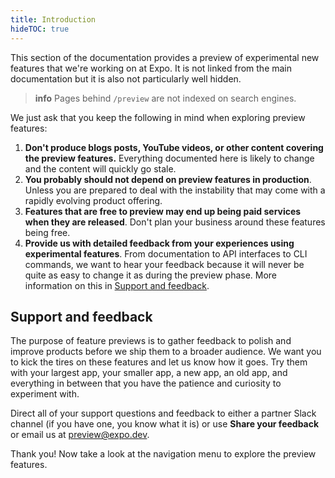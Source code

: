 ```yaml
---
title: Introduction
hideTOC: true
---
```


This section of the documentation provides a preview of experimental new features that we're working on at Expo. It is not linked from the main documentation but it is also not particularly well hidden.

> **info** Pages behind `/preview` are not indexed on search engines.

We just ask that you keep the following in mind when exploring preview features:

1. **Don't produce blogs posts, YouTube videos, or other content covering the preview features.** Everything documented here is likely to change and the content will quickly go stale.
2. **You probably should not depend on preview features in production**. Unless you are prepared to deal with the instability that may come with a rapidly evolving product offering.
3. **Features that are free to preview may end up being paid services when they are released**. Don't plan your business around these features being free.
4. **Provide us with detailed feedback from your experiences using experimental features**. From documentation to API interfaces to CLI commands, we want to hear your feedback because it will never be quite as easy to change it as during the preview phase. More information on this in [Support and feedback](#support-and-feedback).

## Support and feedback

The purpose of feature previews is to gather feedback to polish and improve products before we ship them to a broader audience. We want you to kick the tires on these features and let us know how it goes. Try them with your largest app, your smaller app, a new app, an old app, and everything in between that you have the patience and curiosity to experiment with.

Direct all of your support questions and feedback to either a partner Slack channel (if you have one, you know what it is) or use **Share your feedback** or email us at [preview@expo.dev](mailto:preview@expo.dev).

Thank you! Now take a look at the navigation menu to explore the preview features.
